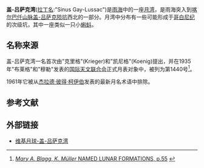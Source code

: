 {{coord|15.1|N|21.5|W|globe:Moon|display=title}}
{{lunar crater data|
 image=|260px|
 caption=图下方为盖-吕萨克陨石坑，盖-吕萨克往北延伸至[[雨海|雨海]]。|
 latitude=15.1|
 N_or_S=N|
 longitude=21.5|
 E_or_W=W|
 diameter=50公里|
 depth= |
 colong= |
 eponym=[[约瑟夫·路易·盖-吕萨克|约瑟夫·路易·盖-吕萨克]]}}
'''盖-吕萨克湾'''([[拉丁文|拉丁名]]:"Sinus Gay-Lussac")是[[雨海|雨海]]中的一座[[月湾|月湾]]，是雨海突入到[[喀尔巴仟山脉|喀尔巴仟山脉]][[盖-吕萨克陨坑|盖-吕萨克陨坑]]西北的一部分。月湾中分布有一些可能形成于[[哥白尼纪|哥白尼纪]]的次级坑，其中一座类似一只小[[蝌蚪|蝌蚪]]。

==名称来源==
盖-吕萨克湾一名首次由"克里格"(Krieger)和"凯尼格"(Koenig)提出，并在1935年"布莱格"和"穆勒"发表的[[国际天文联合会|国际天文联合会]]正式月表对象中，被列为第1440号<ref>[http://www.dli.ernet.in/data/upload/0013/592/PTIFF/00000067.tif ''Mary A. Blagg'', ''K. Müller'' NAMED LUNAR FORMATIONS, р.55] {{webarchive|url=https://web.archive.org/web/20150923215507/http://www.dli.ernet.in/data/upload/0013/592/PTIFF/00000067.tif |date=2015-09-23 }}</ref>。

1961年它被从[[杰拉德·柯伊伯|杰拉德·彼得·柯伊伯]]发表的最新月名术语中排除。

==参考文献==
{{reflist}}

==外部链接==
* [http://the-moon.wikispaces.com/Sinus+Gay-Lussac 维基月球-盖-吕萨克湾] {{Wayback|url=http://the-moon.wikispaces.com/Sinus+Gay-Lussac |date=20180227010756 }}

{{astro-stub}}

{{月海}}